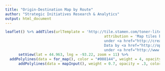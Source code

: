 ```yaml
---
title: "Origin-Destination Map by Route"
author: "Strategic Initiatives Research & Analytics"
output: html_document
---
```


```r
leaflet() %>% addTiles(urlTemplate = 'http://tile.stamen.com/toner-lite/{z}/{x}/{y}.png',
                                             attribution = 'Map tiles by <a href="http://stamen.com">Stamen Design</a>,
                                             under <a href="http://creativecommons.org/licenses/by/3.0">CC BY 3.0</a>.
                                             Data by <a href="http://openstreetmap.org">OpenStreetMap</a>,
                                             under <a href="http://www.openstreetmap.org/copyright">ODbL</a>.') %>%
      setView(lat = 44.963, lng = -93.22, zoom = 11) %>%
  addPolylines(data = for_map(), color = "#008144", weight = 4, opacity = 1) %>%
      addPolylines(data = mapInput(), weight = 0.7, opacity = .3, color = "#0053A0") 
```